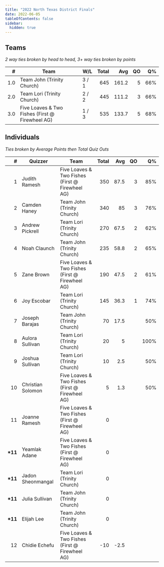 ```yaml
---
title: "2022 North Texas District Finals"
date: 2022-06-05
tableOfContents: false
sidebar:
  hidden: true
---
```


## Teams

*2 way ties broken by head to head, 3+ way ties broken by points*

|    # | Team                                            | W/L   | Total |   Avg |   QO |   Q% |
| ---: | ----------------------------------------------- | ----- | ----: | ----: | ---: | ---: |
|  1.0 | Team John (Trinity Church)                      | 3 / 1 |   645 | 161.2 |    5 |  66% |
|  2.0 | Team Lori (Trinity Church)                      | 2 / 2 |   445 | 111.2 |    3 |  66% |
|  3.0 | Five Loaves & Two Fishes (First @ Firewheel AG) | 1 / 3 |   535 | 133.7 |    5 |  68% |

## Individuals

*Ties broken by Average Points then Total Quiz Outs*

|        # | Quizzer           | Team                                            | Total |  Avg |   QO |   Q% |
| -------: | ----------------- | ----------------------------------------------- | ----: | ---: | ---: | ---: |
|        1 | Judith Ramesh     | Five Loaves & Two Fishes (First @ Firewheel AG) |   350 | 87.5 |    3 |  85% |
|        2 | Camden Haney      | Team John (Trinity Church)                      |   340 |   85 |    3 |  76% |
|        3 | Andrew Pickrell   | Team Lori (Trinity Church)                      |   270 | 67.5 |    2 |  62% |
|        4 | Noah Claunch      | Team John (Trinity Church)                      |   235 | 58.8 |    2 |  65% |
|        5 | Zane Brown        | Five Loaves & Two Fishes (First @ Firewheel AG) |   190 | 47.5 |    2 |  61% |
|        6 | Joy Escobar       | Team Lori (Trinity Church)                      |   145 | 36.3 |    1 |  74% |
|        7 | Joseph Barajas    | Team John (Trinity Church)                      |    70 | 17.5 |      |  50% |
|        8 | Aulora Sullivan   | Team Lori (Trinity Church)                      |    20 |    5 |      | 100% |
|        9 | Joshua Sullivan   | Team Lori (Trinity Church)                      |    10 |  2.5 |      |  50% |
|       10 | Christian Solomon | Five Loaves & Two Fishes (First @ Firewheel AG) |     5 |  1.3 |      |  50% |
|       11 | Joanne Ramesh     | Five Loaves & Two Fishes (First @ Firewheel AG) |     0 |      |      |      |
| **\*11** | Yeamlak Adane     | Five Loaves & Two Fishes (First @ Firewheel AG) |     0 |      |      |      |
| **\*11** | Jadon Sheonmangal | Team Lori (Trinity Church)                      |     0 |      |      |      |
| **\*11** | Julia Sullivan    | Team John (Trinity Church)                      |     0 |      |      |      |
| **\*11** | Elijah Lee        | Team John (Trinity Church)                      |     0 |      |      |      |
|       12 | Chidie Echefu     | Five Loaves & Two Fishes (First @ Firewheel AG) |   -10 | -2.5 |      |      |

